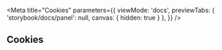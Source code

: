 
<Meta 
  title="Cookies" 
  parameters={{
    viewMode: 'docs',
    previewTabs: { 'storybook/docs/panel': null, canvas: { hidden: true } },
  }}
/>

## Cookies 

<Story name="Example">
  <Cookies/>
</Story>

